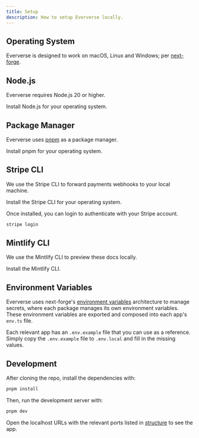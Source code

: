 ```yaml
---
title: Setup
description: How to setup Eververse locally.
---
```


## Operating System

Eververse is designed to work on macOS, Linux and Windows; per [next-forge](https://docs.next-forge.com/setup/prerequisites#operating-system).

## Node.js

Eververse requires Node.js 20 or higher.

<Card title="Install Node.js" icon="bolt" href="https://nodejs.org/en/download/" horizontal>
  Install Node.js for your operating system.
</Card>

## Package Manager

Eververse uses [pnpm](https://pnpm.io/) as a package manager.

<Card title="Install pnpm" icon="bolt" href="https://pnpm.io/installation" horizontal>
  Install pnpm for your operating system.
</Card>

## Stripe CLI

We use the Stripe CLI to forward payments webhooks to your local machine.

<Card title="Install the Stripe CLI" icon="bolt" href="https://docs.stripe.com/stripe-cli" horizontal>
  Install the Stripe CLI for your operating system.
</Card>

Once installed, you can login to authenticate with your Stripe account.

```sh Terminal
stripe login
```

## Mintlify CLI

We use the Mintlify CLI to preview these docs locally.

<Card title="Install the Mintlify CLI" icon="bolt" href="https://mintlify.com/docs/development" horizontal>
  Install the Mintlify CLI.
</Card>

## Environment Variables

Eververse uses next-forge's [environment variables](https://docs.next-forge.com/setup/env) architecture to manage secrets, where each package manages its own environment variables. These environment variables are exported and composed into each app's `env.ts` file.

Each relevant app has an `.env.example` file that you can use as a reference. Simply copy the `.env.example` file to `.env.local` and fill in the missing values.

## Development

After cloning the repo, install the dependencies with:

```sh Terminal
pnpm install
```

Then, run the development server with:

```sh Terminal
pnpm dev
```

Open the localhost URLs with the relevant ports listed in [structure](/apps/docs/structure) to see the app.